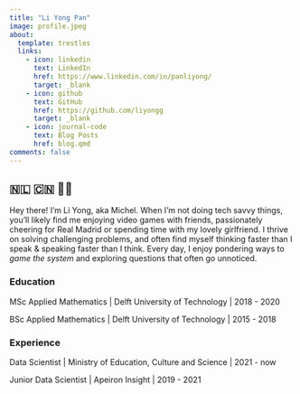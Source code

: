 ```yaml
---
title: "Li Yong Pan"
image: profile.jpeg
about:
  template: trestles
  links:
    - icon: linkedin
      text: LinkedIn
      href: https://www.linkedin.com/in/panliyong/
      target: _blank
    - icon: github
      text: GitHub
      href: https://github.com/liyongg
      target: _blank
    - icon: journal-code
      text: Blog Posts
      href: blog.qmd
comments: false
---
```


## 🇳🇱 🇨🇳 ✌🏻

Hey there! 
I'm Li Yong, aka Michel. 
When I'm not doing tech savvy things, you'll likely find me enjoying video games with friends, passionately cheering for Real Madrid or spending time with my lovely girlfriend.
I thrive on solving challenging problems, and often find myself thinking faster than I speak & speaking faster than I think.
Every day, I enjoy pondering ways to *game the system* and exploring questions that often go unnoticed. 

### Education

MSc Applied Mathematics \| Delft University of Technology \| 2018 - 2020

BSc Applied Mathematics \| Delft University of Technology \| 2015 - 2018

### Experience

Data Scientist \| Ministry of Education, Culture and Science \| 2021 - now

Junior Data Scientist \| Apeiron Insight \| 2019 - 2021
